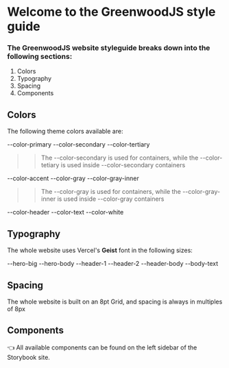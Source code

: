 # Welcome to the GreenwoodJS style guide

### The GreenwoodJS website styleguide breaks down into the following sections:

1. Colors
2. Typography
3. Spacing
4. Components



## Colors
The following theme colors available are:

--color-primary
--color-secondary
--color-tertiary

>> The --color-secondary is used for containers, while the --color-tetiary is used inside --color-secondary containers


--color-accent
--color-gray
--color-gray-inner

>> The --color-gray is used for containers, while the --color-gray-inner is used inside --color-gray containers


--color-header
--color-text
--color-white



## Typography
The whole website uses Vercel's **Geist** font in the following sizes:

--hero-big
--hero-body
--header-1
--header-2
--header-body
--body-text



## Spacing
The whole website is built on an 8pt Grid, and spacing is always in multiples of 8px



## Components
👈 All available components can be found on the left sidebar of the Storybook site.






